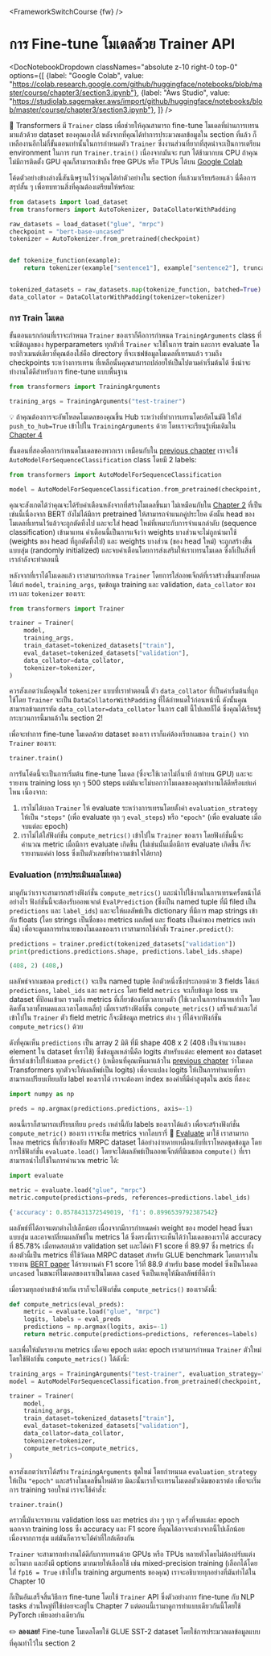 <FrameworkSwitchCourse {fw} />

# การ Fine-tune โมเดลด้วย Trainer API

<DocNotebookDropdown
  classNames="absolute z-10 right-0 top-0"
  options={[
    {label: "Google Colab", value: "https://colab.research.google.com/github/huggingface/notebooks/blob/master/course/chapter3/section3.ipynb"},
    {label: "Aws Studio", value: "https://studiolab.sagemaker.aws/import/github/huggingface/notebooks/blob/master/course/chapter3/section3.ipynb"},
]} />

<Youtube id="nvBXf7s7vTI"/>

🤗 Transformers มี `Trainer` class เพื่อช่วยให้คุณสามารถ fine-tune โมเดลที่ผ่านการเทรนมาแล้วด้วย dataset ของคุณเองได้ หลังจากที่คุณได้ทำการประมวลผลข้อมูลใน section ที่แล้ว ก็เหลืองานอีกไม่กี่ขั้นตอนเท่านั้นในการกำหนดตัว `Trainer` ซึ่งงานส่วนที่ยากที่สุดน่าจะเป็นการเตรียม environment ในการ run `Trainer.train()` เนื่องจากมันจะ run ได้ช้ามากบน CPU ถ้าคุณไม่มีการติดตั้ง GPU คุณก็สามารถเข้าถึง free GPUs หรือ TPUs ได้บน [Google Colab](https://colab.research.google.com/)

โค้ดตัวอย่างข้างล่างนี้สันนิษฐานไว้ว่าคุณได้ทำตัวอย่างใน section ที่แล้วมาเรียบร้อยแล้ว นี่คือการสรุปสั้น ๆ เพื่อทบทวนสิ่งที่คุณต้องเตรียมให้พร้อม:

```py
from datasets import load_dataset
from transformers import AutoTokenizer, DataCollatorWithPadding

raw_datasets = load_dataset("glue", "mrpc")
checkpoint = "bert-base-uncased"
tokenizer = AutoTokenizer.from_pretrained(checkpoint)


def tokenize_function(example):
    return tokenizer(example["sentence1"], example["sentence2"], truncation=True)


tokenized_datasets = raw_datasets.map(tokenize_function, batched=True)
data_collator = DataCollatorWithPadding(tokenizer=tokenizer)
```

### การ Train โมเดล

ขั้นตอนแรกก่อนที่เราจะกำหนด `Trainer` ของเราก็คือการกำหนด `TrainingArguments` class ที่จะมีข้อมูลของ hyperparameters ทุกตัวที่ `Trainer` จะใช้ในการ train และการ evaluate โดยอากิวเมนต์เดียวที่คุณต้องใส่คือ directory ที่จะเซฟข้อมูลโมเดลที่เทรนแล้ว รวมถึง checkpoints ระหว่างการเทรน ที่เหลือนั้นคุณสามารถปล่อยให้เป็นไปตามค่าเริ่มต้นได้ ซึ่งน่าจะทำงานได้ดีสำหรับการ fine-tune แบบพื้นฐาน

```py
from transformers import TrainingArguments

training_args = TrainingArguments("test-trainer")
```

<Tip>

💡 ถ้าคุณต้องการจะอัพโหลดโมเดลของคุณขึ้น Hub ระหว่างที่ทำการเทรนโดยอัตโนมัติ ให้ใส่ `push_to_hub=True` เข้าไปใน `TrainingArguments` ด้วย โดยเราจะเรียนรู้เพิ่มเติมใน [Chapter 4](/course/chapter4/3)

</Tip>

ขั้นตอนที่สองคือการกำหนดโมเดลของพวกเรา เหมือนกับใน [previous chapter](/course/chapter2) เราจะใช้ `AutoModelForSequenceClassification` class โดยมี 2 labels:

```py
from transformers import AutoModelForSequenceClassification

model = AutoModelForSequenceClassification.from_pretrained(checkpoint, num_labels=2)
```

คุณจะสังเกตได้ว่าคุณจะได้รับคำเตือนหลังจากที่สร้างโมเดลขึ้นมา ไม่เหมือนกับใน [Chapter 2](/course/chapter2) ที่เป็นเช่นนี้เนื่องจาก BERT ยังไม่ได้มีการ pretrained ให้สามารถจำแนกคู่ประโยค ดังนั้น head ของโมเดลที่เทรนไว้แล้วจะถูกตัดทิ้งไป และจะใส่ head ใหม่ที่เหมาะกับการจำแนกลำดับ (sequence classification) เข้ามาแทน คำเตือนนี้เป็นการแจ้งว่า weights บางส่วนจะไม่ถูกนำมาใช้ (weights ของ head ที่ถูกตัดทิ้งไป) และ weights บางส่วน (ของ head ใหม่) จะถูกสร้างขึ้นแบบสุ่ม (randomly initialized) และจบคำเตือนโดยการส่งเสริมให้เราเทรนโมเดล ซึ่งก็เป็นสิ่งที่เรากำลังจะทำตอนนี้

หลังจากที่เราได้โมเดลแล้ว เราสามารถกำหนด `Trainer` โดยการใส่ออพเจ็กต์ที่เราสร้างขึ้นมาทั้งหมด ได้แก่ `model`, `training_args`, ชุดข้อมูล training และ validation, `data_collator` ของเรา และ `tokenizer` ของเรา:

```py
from transformers import Trainer

trainer = Trainer(
    model,
    training_args,
    train_dataset=tokenized_datasets["train"],
    eval_dataset=tokenized_datasets["validation"],
    data_collator=data_collator,
    tokenizer=tokenizer,
)
```

ควรสังเกตว่าเมื่อคุณใส่ `tokenizer` แบบที่เราทำตอนนี้ ตัว `data_collator` ที่เป็นค่าเริ่มต้นที่ถูกใช้โดย `Trainer` จะเป็น `DataCollatorWithPadding` ที่ได้กำหนดไว้ก่อนหน้านี้ ดังนั้นคุณสามารถข้ามบรรทัด `data_collator=data_collator` ในการ call นี้ไปเลยก็ได้ ซึ่งคุณได้เรียนรู้กระบวนการนี้มาแล้วใน section 2!

เพื่อจะทำการ fine-tune โมเดลด้วย dataset ของเรา เราก็แค่ต้องเรียกเมธอด `train()` จาก `Trainer` ของเรา:

```py
trainer.train()
```

การรันโค้ดนี้จะเป็นการเริ่มต้น fine-tune โมเดล (ซึ่งจะใช้เวลาไม่กี่นาที ถ้าทำบน GPU) และจะรายงาน training loss ทุก ๆ 500 steps แต่มันจะไม่บอกว่าโมเดลของคุณทำงานได้ดีหรือแย่แค่ไหน เนื่องจาก:

1. เราไม่ได้บอก `Trainer` ให้ evaluate ระหว่างการเทรนโดยตั้งค่า `evaluation_strategy` ให้เป็น  `"steps"` (เพื่อ evaluate ทุก ๆ `eval_steps`) หรือ `"epoch"` (เพื่อ evaluate เมื่อจบแต่ละ epoch)
2. เราไม่ได้ใส่ฟังก์ชั่น `compute_metrics()` เข้าไปใน `Trainer` ของเรา โดยฟังก์ชั่นนี้จะคำนวณ metric เมื่อมีการ evaluate เกิดขึ้น (ไม่เช่นนั้นเมื่อมีการ evaluate เกิดขึ้น ก็จะรายงานแค่ค่า loss ซึ่งเป็นตัวเลขที่ทำความเข้าใจได้ยาก)


### Evaluation (การประเมินผลโมเดล)

มาดูกันว่าเราจะสามารถสร้างฟังก์ชั่น `compute_metrics()` และนำไปใช้งานในการเทรนครั้งหน้าได้อย่างไร ฟังก์ชั่นนี้จะต้องรับออพเจกต์ `EvalPrediction` (ซึ่งเป็น named tuple ที่มี filed เป็น `predictions` และ `label_ids`) และจะให้ผลลัพธ์เป็น dictionary ที่มีการ map strings เข้ากับ floats (โดย strings เป็นชื่อของ metrics ผลลัพธ์ และ floats เป็นค่าของ metrics เหล่านั้น) เพื่อจะดูผลการทำนายของโมเดลของเรา เราสามารถใช้คำสั่ง `Trainer.predict()`:

```py
predictions = trainer.predict(tokenized_datasets["validation"])
print(predictions.predictions.shape, predictions.label_ids.shape)
```

```python out
(408, 2) (408,)
```

ผลลัพธ์จากเมธอด `predict()` จะเป็น named tuple อีกตัวหนึ่งซึ่งประกอบด้วย 3 fields ได้แก่ `predictions`, `label_ids` และ `metrics` โดย field `metrics` จะเก็บข้อมูล loss บน dataset ที่ป้อนเข้ามา รวมถึง metrics ที่เกี่ยวข้องกับเวลาบางตัว (ใช้เวลาในการทำนายเท่าไร โดยคิดทั้งเวลาทั้งหมดและเวลาโดยเฉลี่ย) เมื่อเราสร้างฟังก์ชั่น `compute_metrics()` เสร็จแล้วและใส่เข้าไปใน `Trainer` ตัว field metric ก็จะมีข้อมูล metrics ต่าง ๆ ที่ได้จากฟังก์ชั่น `compute_metrics()` ด้วย

ดังที่คุณเห็น `predictions` เป็น array 2 มิติ ที่มี shape 408 x 2 (408 เป็นจำนวนของ element ใน dataset ที่เราใช้) ซึ่งข้อมูลเหล่านี้คือ logits สำหรับแต่ละ element ของ dataset ที่เราส่งเข้าไปให้เมธอด `predict()` (เหมือนที่คุณเห็นมาแล้วใน [previous chapter](/course/chapter2) ว่าโมเดล Transformers ทุกตัวจะให้ผลลัพธ์เป็น logits) เพื่อจะแปลง logits ให้เป็นการทำนายที่เราสามารถเปรียบเทียบกับ label ของเราได้ เราจะต้องหา index ของค่าที่มีค่าสูงสุดใน axis ที่สอง:

```py
import numpy as np

preds = np.argmax(predictions.predictions, axis=-1)
```

ตอนนี้เราก็สามารถเปรียบเทียบ `preds` เหล่านี้กับ labels ของเราได้แล้ว เพื่อจะสร้างฟังก์ชั่น `compute_metric()` ของเรา เราจะยืม  metrics จากไลบรารี่ 🤗 [Evaluate](https://github.com/huggingface/evaluate/) มาใช้ เราสามารถโหลด metrics ที่เกี่ยวข้องกับ MRPC dataset ได้อย่างง่ายดายเหมือนกับที่เราโหลดชุดข้อมูล โดยการใช้ฟังก์ชั่น `evaluate.load()` โดยจะได้ผลลัพธ์เป็นออพเจ็กต์ที่มีเมธอด `compute()` ที่เราสามารถนำไปใช้ในการคำนวณ metric ได้:

```py
import evaluate

metric = evaluate.load("glue", "mrpc")
metric.compute(predictions=preds, references=predictions.label_ids)
```

```python out
{'accuracy': 0.8578431372549019, 'f1': 0.8996539792387542}
```

ผลลัพธ์ที่ได้อาจแตกต่างไปเล็กน้อย เนื่องจากมีการกำหนดค่า weight ของ model head ขึ้นมาแบบสุ่ม และอาจเปลี่ยนผลลัพธ์ใน metrics ได้ ซึ่งตรงนี้เราจะเห็นได้ว่าโมเดลของเราได้ accuracy ที่ 85.78% เมื่อทดสอบด้วย validation set และได้ค่า F1 score ที่ 89.97 ซึ่ง metrics ทั้งสองตัวนี้เป็น metrics ที่ใช้วัดผล MRPC dataset สำหรับ GLUE benchmark โดยตารางในรายงาน [BERT paper](https://arxiv.org/pdf/1810.04805.pdf) ได้รายงานค่า F1 score ไว้ที่ 88.9 สำหรับ base model ซึ่งเป็นโมเดล `uncased` ในขณะที่โมเดลของเราเป็นโมเดล `cased` จึงเป็นเหตุให้มีผลลัพธ์ที่ดีกว่า

เมื่อรวมทุกอย่างเข้าด้วยกัน เราก็จะได้ฟังก์ชั่น `compute_metrics()` ของเราดังนี้:

```py
def compute_metrics(eval_preds):
    metric = evaluate.load("glue", "mrpc")
    logits, labels = eval_preds
    predictions = np.argmax(logits, axis=-1)
    return metric.compute(predictions=predictions, references=labels)
```

และเพื่อให้มันรายงาน metrics เมื่อจบ epoch แต่ละ epoch เราสามารกำหนด `Trainer` ตัวใหม่ โดยใช้ฟังก์ชั่น `compute_metrics()` ได้ดังนี้:

```py
training_args = TrainingArguments("test-trainer", evaluation_strategy="epoch")
model = AutoModelForSequenceClassification.from_pretrained(checkpoint, num_labels=2)

trainer = Trainer(
    model,
    training_args,
    train_dataset=tokenized_datasets["train"],
    eval_dataset=tokenized_datasets["validation"],
    data_collator=data_collator,
    tokenizer=tokenizer,
    compute_metrics=compute_metrics,
)
```

ควรสังเกตว่าเราได้สร้าง `TrainingArguments` ชุดใหม่ โดยกำหนนด `evaluation_strategy` ให้เป็น `"epoch"` และสร้างโมเดลขึ้นใหม่ด้วย มิฉะนั้นเราก็จะเทรนโมเดลตัวเดิมของเราต่อ เพื่อจะเริ่มการ training รอบใหม่ เราจะใช้คำสั่ง:

```
trainer.train()
```

คราวนี้มันจะรายงาน validation loss และ metrics ต่าง ๆ ทุก ๆ ครั้งที่จบแต่ละ epoch นอกจาก training loss ซึ่ง accuracy และ F1 score ที่คุณได้อาจจะต่างจากนี้ไปเล็กน้อยเนื่องจากการสุ่ม แต่มันก็ควรจะได้ค่าที่ใกล้เคียงกัน

`Trainer` จะสามารถทำงานได้ดีกับการเทรนด้วย GPUs หรือ TPUs หลายตัวโดยไม่ต้องปรับแต่งอะไรมาก และยังมี options มากมายให้เลือกใช้ เช่น mixed-precision training (เลือกได้โดยใส่ `fp16 = True` เข้าไปใน training arguments ของคุณ) เราจะอธิบายทุกอย่างที่มันทำได้ใน Chapter 10

ก็เป็นอันเสร็จสิ้นวิธีการ fine-tune โดยใช้ `Trainer` API ซึ่งตัวอย่างการ fine-tune กับ NLP tasks ส่วนใหญ่ที่ใช้บ่อยจะอยู่ใน Chapter 7 แต่ตอนนี้เรามาดูการทำแบบเดียวกันนี้โดยใช้ PyTorch เพียงอย่างเดียวกัน

<Tip>

✏️ **ลองเลย!** Fine-tune โมเดลโดยใช้ GLUE SST-2 dataset โดยใช้การประมวลผลข้อมูลแบบที่คุณทำไว้ใน section 2

</Tip>

